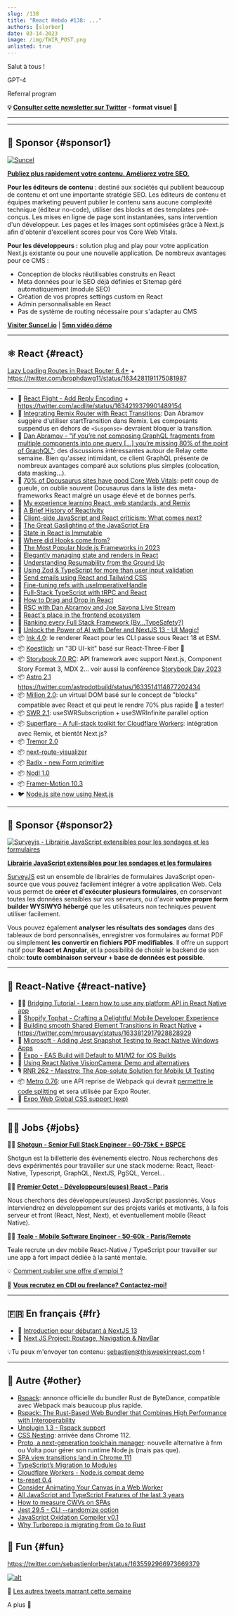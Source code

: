 ```yaml
---
slug: /138
title: "React Hebdo #138: ..."
authors: [slorber]
date: 03-14-2023
image: /img/TWIR_POST.png
unlisted: true
---
```


Salut à tous !

GPT-4

Referral program

<Todo />

<!-- truncate -->

**💡 [Consulter cette newsletter sur Twitter](https://slo.im/thread) - format visuel 🎨**

---


<Support />

---

## 💸 Sponsor {#sponsor1}

[![Suncel](/emails/issues/136/suncel.jpg)](https://suncel.io/)

**[Publiez plus rapidement votre contenu. Améliorez votre SEO.](https://suncel.io/)**

**Pour les éditeurs de contenu** : destiné aux sociétés qui publient beaucoup de contenu et ont une importante stratégie SEO. Les éditeurs de contenu et équipes marketing peuvent publier le contenu sans aucune complexité technique (éditeur no-code), utiliser des blocks et des templates pré-conçus. Les mises en ligne de page sont instantanées, sans intervention d'un développeur. Les pages et les images sont optimisées grâce à Next.js afin d'obtenir d'excellent scores pour vos Core Web Vitals.

**Pour les développeurs :** solution plug and play pour votre application Next.js existante ou pour une nouvelle application. De nombreux avantages pour ce CMS :

- Conception de blocks réutilisables construits en React
- Meta données pour le SEO déjà définies et Sitemap géré automatiquement (module SEO)
- Création de vos propres settings custom en React
- Admin personnalisable en React
- Pas de système de routing nécessaire pour s'adapter au CMS

**[Visiter Suncel.io](https://suncel.io/)** | **[5mn vidéo démo](https://www.youtube.com/watch?v=LUupLEZKp3w)**

---

## ⚛️ React {#react}

[Lazy Loading Routes in React Router 6.4+](https://remix.run/blog/lazy-loading-routes) + https://twitter.com/brophdawg11/status/1634281191175081987

---

- 👀 [React Flight - Add Reply Encoding](https://github.com/facebook/react/pull/26360) + https://twitter.com/acdlite/status/1634219379901489154
- 👀 [Integrating Remix Router with React Transitions](https://twitter.com/dan_abramov/status/1634300734094057472): Dan Abramov suggère d'utiliser startTransition dans Remix. Les composants suspendus en dehors de `<Suspense>` devraient bloquer la transition.
- 🧵 [Dan Abramov - "if you’re not composing GraphQL fragments from multiple components into one query \[...\] you’re missing 80% of the point of GraphQL"](https://twitter.com/dan_abramov/status/1634968234821844992): des discussions intéressantes autour de Relay cette semaine. Bien qu'assez intimidant, ce client GraphQL présente de nombreux avantages comparé aux solutions plus simples (colocation, data masking...).
- 🧵 [70% of Docusaurus sites have good Core Web Vitals](https://twitter.com/sebastienlorber/status/1635661211579580429): petit coup de gueule, on oublie souvent Docusaurus dans la liste des meta-frameworks React malgré un usage élevé et de bonnes perfs.
- 📜 [My experience learning React, web standards, and Remix](https://andre-landgraf.dev/blog/2023-03-11_web_standards_and_react)
- 📜 [A Brief History of Reactivity](https://www.builder.io/blog/history-of-reactivity)
- 📜 [Client-side JavaScript and React criticism: What comes next?](https://molily.de/javascript-criticism/)
- 📜 [The Great Gaslighting of the JavaScript Era](https://www.spicyweb.dev/the-great-gaslighting-of-the-js-age/)
- 📜 [State in React is Immutable](https://reacttraining.com/blog/state-in-react-is-immutable)
- 📜 [Where did Hooks come from?](https://reacttraining.com/blog/where-did-hooks-come-from)
- 📜 [The Most Popular Node.js Frameworks in 2023](https://stackdiary.com/node-js-frameworks/)
- 📜 [Elegantly managing state and renders in React](https://remotion.com/blog/untangling-state-in-react)
- 📜 [Understanding Resumability from the Ground Up](https://www.builder.io/blog/resumability-from-ground-up)
- 📜 [Using Zod & TypeScript for more than user input validation](https://scastiel.dev/zod-typescript)
- 📜 [Send emails using React and Tailwind CSS](https://resend.com/blog/tailwind-with-react-email)
- 📜 [Fine-tuning refs with useImperativeHandle](https://prateeksurana.me/blog/fine-tuning-refs-with-useimperativehandle/)
- 📜 [Full-Stack TypeScript with tRPC and React](https://www.robinwieruch.de/react-trpc/)
- 📜 [How to Drag and Drop in React](https://www.robinwieruch.de/react-drag-and-drop/)
- 🎥 [RSC with Dan Abramov and Joe Savona Live Stream](https://kentcdodds.com/blog/rsc-with-dan-abramov-and-joe-savona-live-stream)
- 🎥 [React's place in the frontend ecosystem](https://www.youtube.com/watch?v=GHRkN_G5BMc)
- 🎥 [Ranking every Full Stack Framework (By...TypeSafety?)](https://www.youtube.com/watch?v=zADNdGVIPBY)
- 🎥 [Unlock the Power of AI with Defer and NextJS 13 - UI Magic!](https://www.youtube.com/watch?v=kHsTp2LENUI)
- 📦 [Ink 4.0](https://github.com/vadimdemedes/ink/releases/tag/v4.0.0): le renderer React pour les CLI passe sous React 18 et ESM.
- 📦 [Koestlich](https://twitter.com/coconut_xr/status/1633770307470098434): un "3D UI-kit" basé sur React-Three-Fiber 🤪
- 📦 [Storybook 7.0 RC](https://github.com/storybookjs/storybook/releases/tag/v7.0.0-rc.0): API framework avec support Next.js, Component Story Format 3, MDX 2... voir aussi la conférence [Storybook Day 2023](https://www.youtube.com/watch?v=P0hJm5v8TJw)
- 📦 [Astro 2.1](https://astro.build/blog/astro-210/) https://twitter.com/astrodotbuild/status/1633514114877202434
- 📦 [Million 2.0](https://twitter.com/aidenybai/status/1634060432372813829): un virtual DOM basé sur le concept de "blocks" compatible avec React et qui peut le rendre 70% plus rapide 🤔 a tester!
- 📦 [SWR 2.1](https://github.com/vercel/swr/releases/tag/v2.1.0): useSWRSubscription + useSWRInfinite parallel option
- 📦 [Superflare - A full-stack toolkit for Cloudflare Workers](https://superflare.dev/): intégration avec Remix, et bientôt Next.js?
- 📦 [Tremor 2.0](https://twitter.com/tremorlabs/status/1635064912153284609)
- 📦 [next-route-visualizer](https://github.com/DiiiaZoTe/next-route-visualizer)
- 📦 [Radix - new Form primitive](https://twitter.com/radix_ui/status/1633483912755261443)
- 📦 [Nodl 1.0](https://twitter.com/emilwidlund/status/1634804041397022720)
- 📦 [Framer-Motion 10.3](https://twitter.com/mattgperry/status/1635641473319280646)
- 🐦 [Node.js site now using Next.js](https://twitter.com/leeerob/status/1633595208448311296)

<SubscribeFormEmbed />

---

## 💸 Sponsor {#sponsor2}

[![Surveyjs - Librairie JavaScript extensibles pour les sondages et les formulaires](/emails/issues/136/surveyjs.jpg)](https://surveyjs.io/?utm_source=thisweekinreact&utm_medium=referral)

**[Librairie JavaScript extensibles pour les sondages et les formulaires](https://surveyjs.io/?utm_source=thisweekinreact&utm_medium=referral)**

[SurveyJS](https://surveyjs.io/form-library?utm_source=thisweekinreact&utm_medium=referral) est un ensemble de librairies de formulaires JavaScript open-source que vous pouvez facilement intégrer à votre application Web. Cela vous permet de **créer et d'exécuter plusieurs formulaires**, en conservant toutes les données sensibles sur vos serveurs, ou d'avoir **votre propre form builder WYSIWYG hébergé** que les utilisateurs non techniques peuvent utiliser facilement.

Vous pouvez également **analyser les résultats des sondages** dans des tableaux de bord personnalisés, enregistrer vos formulaires au format PDF ou simplement **les convertir en fichiers PDF modifiables**. Il offre un support natif pour **React et Angular**, et la possibilité de choisir le backend de son choix: **toute combinaison serveur + base de données est possible**.

---

## 📱 React-Native {#react-native}

- 🧑‍🎓 [Bridging Tutorial - Learn how to use any platform API in React Native app](https://mateusz1913.github.io/rnbridgingtutorial/)
- 📜 [Shopify Tophat - Crafting a Delightful Mobile Developer Experience](https://shopify.engineering/shopify-tophat-mobile-developer-testing)
- 📜 [Building smooth Shared Element Transitions in React Native](https://mrousavy.com/blog/Shared-Element-Transitions-in-React-Native) + https://twitter.com/mrousavy/status/1633812917928828929
- 📜 [Microsoft - Adding Jest Snapshot Testing to React Native Windows Apps](https://devblogs.microsoft.com/react-native/2023-03-02-adding-snapshot-testing-to-rnw-apps/)
- 📜 [Expo - EAS Build will Default to M1/M2 for iOS Builds](https://blog.expo.dev/eas-build-will-default-to-m1-m2-for-ios-builds-24208008a68d)
- 📜 [Using React Native VisionCamera: Demo and alternatives](https://blog.logrocket.com/react-native-visioncamera-demo-alternatives/)
- 🎙️ [RNR 262 - Maestro: The App-solute Solution for Mobile UI Testing](https://reactnativeradio.com/episodes/rnr-262-maestro-the-app-solute-solution-for-mobile-ui-testing)
- 📦 [Metro 0.76](https://github.com/facebook/metro/releases/tag/v0.76.0): une API reprise de Webpack qui devrait [permettre le code splitting](https://twitter.com/sebastienlorber/status/1635671177082417158) et sera utilisée par Expo Router.
- 👀 [Expo Web Global CSS support (exp)](https://twitter.com/Baconbrix/status/1633562265189326855)

---

## 🧑‍💻 Jobs {#jobs}

🧑‍💼 [**Shotgun - Senior Full Stack Engineer - 60-75k€ + BSPCE**](https://shotgun.teamtailor.com/jobs/1981578-senior-full-stack-engineer)

Shotgun est la billetterie des évènements electro. Nous recherchons des devs expérimentés pour travailler sur une stack moderne: React, React-Native, Typescript, GraphQL, NextJS, PgSQL, Vercel...

🧑‍💼 [**Premier Octet - Développeurs(euses) React - Paris**](https://www.premieroctet.com/jobs)

Nous cherchons des développeurs(euses) JavaScript passionnés. Vous interviendrez en développement sur des projets variés et motivants, à la fois serveur et front (React, Nest, Next), et éventuellement mobile (React Native).

🧑‍💼 [**Teale - Mobile Software Engineer - 50-60k - Paris/Remote**](https://sebastienlorber.mylittleteam.com/team/teale/55/719)

Teale recrute un dev mobile React-Native / TypeScript pour travailler sur une app à fort impact dédiée à la santé mentale.

💡 [Comment publier une offre d'emploi ?](https://thisweekinreact.com/fr/sponsor)

🏢 **[Vous recrutez en CDI ou freelance? Contactez-moi!](https://qq4ph6n1rk0.typeform.com/to/qjSZ38dQ#email={{subscriber.email_address}})**

---

## 🇫🇷 En français {#fr}

- 🎥 [Introduction pour débutant à NextJS 13](https://www.youtube.com/watch?v=MX11pscF8nc)
- 🎥 [Next JS Project: Routage, Navigation & NavBar](https://www.youtube.com/watch?v=eKRzywQCDaM)

💡Tu peux m'envoyer ton contenu: [sebastien@thisweekinreact.com](mailto:sebastien@thisweekinreact.com?subject=Contenu%20en%20fran%C3%A7ais) !

---

## 🔀 Autre {#other}

- [Rspack](https://www.rspack.dev/): annonce officielle du bundler Rust de ByteDance, compatible avec Webpack mais beaucoup plus rapide.
- [Rspack: The Rust-Based Web Bundler that Combines High Performance with Interoperability](https://valor-software.com/press-release/rs-pack-rust-based-web-bundler)
- [Unplugin 1.3 - Rspack support](https://twitter.com/antfu7/status/1634517321392726017)
- [CSS Nesting](https://developer.chrome.com/articles/css-nesting/): arrivée dans Chrome 112.
- [Proto, a next-generation toolchain manager](https://moonrepo.dev/blog/proto): nouvelle alternative à fnm ou Volta pour gérer son runtime Node.js (mais pas que).
- [SPA view transitions land in Chrome 111](https://developer.chrome.com/blog/spa-view-transitions-land/)
- [TypeScript’s Migration to Modules](https://devblogs.microsoft.com/typescript/typescripts-migration-to-modules/)
- [Cloudflare Workers - Node.js compat demo](https://twitter.com/jasnell/status/1633949738516230144)
- [ts-reset 0.4](https://twitter.com/mattpocockuk/status/1633525273860661257)
- [Consider Animating Your Canvas in a Web Worker](https://www.macarthur.me/posts/animate-canvas-in-a-worker)
- [All JavaScript and TypeScript Features of the last 3 years](https://betterprogramming.pub/all-javascript-and-typescript-features-of-the-last-3-years-629c57e73e42)
- [How to measure CWVs on SPAs](https://estelafranco.com/blog/spa-cwv/)
- [Jest 29.5 - CLI --randomize option](https://github.com/facebook/jest/releases/tag/v29.5.0)
- [JavaScript Oxidation Compiler v0.1](https://github.com/Boshen/oxc)
- [Why Turborepo is migrating from Go to Rust](https://vercel.com/blog/turborepo-migration-go-rust)

## 🤭 Fun {#fun}

https://twitter.com/sebastienlorber/status/1635592966973669379

[![alt](/emails/issues/122/meme.jpg)](https://twitter.com/todo)

🤣 [Les autres tweets marrant cette semaine](https://twitter.com/sebastienlorber/status/1635710256876777472)

A plus 👋
